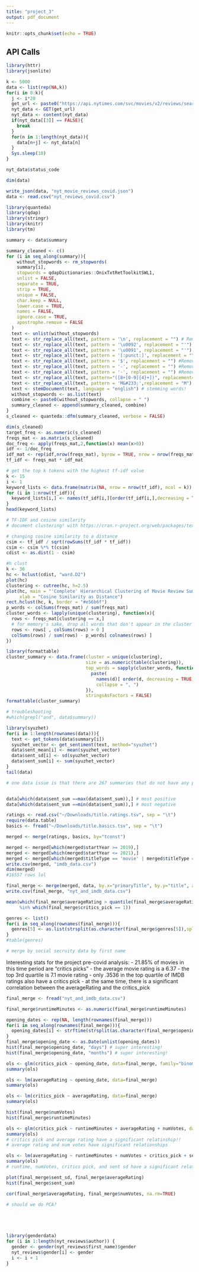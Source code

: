 ```yaml
---
title: "project_3"
output: pdf_document
---
```


```r
knitr::opts_chunk$set(echo = TRUE)
```

## API Calls 

```r
library(httr)
library(jsonlite)

k <- 5000
data <- list(rep(NA,k))
for(i in 0:k){
  j <- i*20
  get_url <- paste0("https://api.nytimes.com/svc/movies/v2/reviews/search.json?opening-date=2019-03-15:2021-03-15&api-key=wgJfZeGJBfKXqHXLC7MKYIhusdKGy2y5&offset=",j)
  nyt_data <- GET(get_url)
  nyt_data <- content(nyt_data)
  if(nyt_data[[3]] == FALSE){
    break
  }
  for(n in 1:length(nyt_data)){
    data[n+j] <- nyt_data[n]
  }
  Sys.sleep(10)
}

nyt_data$status_code

dim(data)

write_json(data, "nyt_movie_reviews_covid.json")
data <- read.csv("nyt_reviews_covid.csv")


```

```r
library(quanteda)
library(qdap)
library(stringr)
library(knitr)
library(tm)

summary <- data$summary 

summary_cleaned <- c()
for (i in seq_along(summary)){
    without_stopwords <- rm_stopwords(
    summary[i],
    stopwords = qdapDictionaries::OnixTxtRetToolkitSWL1, 
    unlist = FALSE,
    separate = TRUE,
    strip = TRUE,
    unique = FALSE,
    char.keep = NULL,
    lower.case = TRUE,
    names = FALSE,
    ignore.case = TRUE,
    apostrophe.remove = FALSE
  )
  text <- unlist(without_stopwords)
  text <- str_replace_all(text, pattern = '\n', replacement = "") # Remove \n
  text <- str_replace_all(text, pattern = '\u0092', replacement = "'") #Replace with quote
  text <- str_replace_all(text, pattern = '\u0091', replacement = "'") #Replace with quote
  text <- str_replace_all(text, pattern = '[:punct:]', replacement = "") #Remove punctuation
  text <- str_replace_all(text, pattern = '$', replacement = "") #Remove punctuation
  text <- str_replace_all(text, pattern = '-', replacement = "") #Remove punctuation
  text <- str_replace_all(text, pattern = '·', replacement = "") #Remove punctuation
  text <- str_replace_all(text, pattern="([8+[0-9]{4}+])", replacement="") # removing all 8000-8999 ASCII errors 
  text <- str_replace_all(text, pattern = 'M&#233;',replacement = "M") # fix broken M 
  text <- stemDocument(text, language = "english") # stemming words! 
  without_stopwords <- as.list(text)
  combine <- paste0(without_stopwords, collapse = " ")
  summary_cleaned <- append(summary_cleaned, combine) 
}
s_cleaned <- quanteda::dfm(summary_cleaned, verbose = FALSE)

dim(s_cleaned)
target_freq <- as.numeric(s_cleaned)
freqs_mat <- as.matrix(s_cleaned)
doc_freq <- apply(freqs_mat,2,function(x) mean(x>0))
idf <- 1/doc_freq
idf_mat <- rep(idf,nrow(freqs_mat), byrow = TRUE, nrow = nrow(freqs_mat))
tf_idf <- freqs_mat * idf_mat

```

```r
# get the top k tokens with the highest tf-idf value
k <- 15
i <- 1
keyword_lists <- data.frame(matrix(NA, nrow = nrow(tf_idf), ncol = k))
for (i in 1:nrow(tf_idf)){
  keyword_lists[i,] <- names(tf_idf[i,][order(tf_idf[i,],decreasing = TRUE)[1:k]])
}
head(keyword_lists)
```

```r
# TF-IDF and cosine similarity
# document clustering! with https://cran.r-project.org/web/packages/textmineR/vignettes/b_document_clustering.html

# changing cosine similarity to a distance 
csim <- tf_idf / sqrt(rowSums(tf_idf * tf_idf))
csim <- csim %*% t(csim)
cdist <- as.dist(1 - csim)

#h clust 
k <- 36
hc <- hclust(cdist, "ward.D2")
plot(hc)
clustering <- cutree(hc, h=2.5)
plot(hc, main = "'Complete' Hierarchical Clustering of Movie Review Summaries TF-IDF",
     xlab = "Cosine Similarity as Distance")
rect.hclust(hc, k, border = "#e56b6f")
p_words <- colSums(freqs_mat) / sum(freqs_mat)
cluster_words <- lapply(unique(clustering), function(x){
  rows <- freqs_mat[clustering == x,]
  # for memory's sake, drop all words that don't appear in the cluster
  rows <- rows[ , colSums(rows) > 0 ]
  colSums(rows) / sum(rows) - p_words[ colnames(rows) ]
})
```

```r
library(formattable)
cluster_summary <- data.frame(cluster = unique(clustering),
                              size = as.numeric(table(clustering)),
                              top_words = sapply(cluster_words, function(d){
                                paste(
                                  names(d)[ order(d, decreasing = TRUE) ][ 1:5 ], 
                                  collapse = ", ")
                              }),
                              stringsAsFactors = FALSE)
formattable(cluster_summary)

# troubleshooting 
#which(grepl("and", data$summary))


```

```r
library(syuzhet)
for(i in 1:length(rownames(data))){
  text <- get_tokens(data$summary[i])
  syuzhet_vector <- get_sentiment(text, method="syuzhet")
  data$sent_mean[i] <- mean(syuzhet_vector)
  data$sent_sd[i] <- sd(syuzhet_vector)
  data$sent_sum[i] <- sum(syuzhet_vector)
}
tail(data)

# one data issue is that there are 267 summaries that do not have any positive or negative words in the dataset and therefore have a mean, sd, and sum of 0 


data[which(data$sent_sum ==max(data$sent_sum)),] # most positive 
data[which(data$sent_sum ==min(data$sent_sum)),] # most negative 

```


```r
ratings <- read.csv("~/Downloads/title.ratings.tsv", sep = "\t")
require(data.table)
basics <- fread("~/Downloads/title.basics.tsv", sep = "\t")

merged <- merge(ratings, basics, by="tconst")

merged <- merged[which(merged$startYear >= 2019),] 
merged <- merged[which(merged$startYear <= 2021),] 
merged <- merged[which(merged$titleType == 'movie' | merged$titleType == 'tvmovie'),] 
write.csv(merged, "imdb_data.csv")
dim(merged)
#16557 rows lol 

final_merge <- merge(merged, data, by.x="primaryTitle", by.y="title", all.y=TRUE)
write.csv(final_merge, "nyt_and_imdb_data.csv")

mean(which(final_merge$averageRating > quantile(final_merge$averageRating,prob=1-21.85/100, na.rm = TRUE))
     %in% which(final_merge$critics_pick == 1))

genres <- list()
for(i in seq_along(rownames(final_merge))){
  genres[5] <- as.list(strsplit(as.character(final_merge$genres[5]),split=",")[[1]])
} 
#table(genres)

# merge by social secruity data by first name 

```

Interesting stats for the project pre-covid analysis: 
- 21.85% of movies in this time period are "critics picks" 
- the average movie rating is a 6.37
- the top 3rd quartile is 7.1 movie rating 
- only .3536 in the top quartile of IMDB ratings also have a critics pick 
- at the same time, there is a significant correlation between the averageRating and the critics_pick 

```r
final_merge <- fread("nyt_and_imdb_data.csv")

final_merge$runtimeMinutes <- as.numeric(final_merge$runtimeMinutes)

opening_dates <- rep(NA, length(rownames(final_merge)))
for(i in seq_along(rownames(final_merge))){
  opening_dates[i] <- strftime(strsplit(as.character(final_merge$opening_date[i]),split="T")[[1]][1], format='%Y-%m-%d')
} 
final_merge$opening_date <- as.Date(unlist(opening_dates))
hist(final_merge$opening_date, "days") # super interesting! 
hist(final_merge$opening_date, "months") # super interesting! 

ols <- glm(critics_pick ~ opening_date, data=final_merge, family="binomial")
summary(ols)

ols <- lm(averageRating ~ opening_date, data=final_merge)
summary(ols)

ols <- lm(critics_pick ~ averageRating, data=final_merge)
summary(ols)

hist(final_merge$numVotes)
hist(final_merge$runtimeMinutes)

ols <- glm(critics_pick ~ runtimeMinutes + averageRating + numVotes, data=final_merge, family="binomial")
summary(ols)
# critics pick and average rating have a significant relatinship!! 
# average rating and num votes have significant relationships 

ols <- lm(averageRating ~ runtimeMinutes + numVotes + critics_pick + sent_mean + sent_sd + sent_sum, data=final_merge)
summary(ols)
# runtime, numVotes, critics pick, and sent sd have a significant relationship 

plot(final_merge$sent_sd, final_merge$averageRating) 
hist(final_merge$sent_sum)

cor(final_merge$averageRating, final_merge$numVotes, na.rm=TRUE)

```
```r
# should we do PCA? 






```


```r
library(genderdata)
for (i in 1:length(nyt_reviews$author)) {
  gender <- gender(nyt_reviews$first_name)$gender
  nyt_reviews$gender[i] <- gender
  i <- i + 1
}


```

